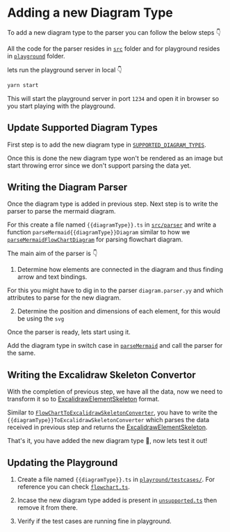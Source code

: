 # Adding a new Diagram Type

To add a new diagram type to the parser you can follow the below steps :point_down:

All the code for the parser resides in [`src`](https://github.com/excalidraw/mermaid-to-excalidraw/tree/master/src) folder and for playground resides in [`playground`](https://github.com/excalidraw/mermaid-to-excalidraw/tree/master/playground) folder.

lets run the playground server in local :point_down:

```bash
yarn start
```

This will start the playground server in port `1234` and open it in browser so  you start playing with the playground.

## Update Supported Diagram Types

First step is to add the new diagram type in [`SUPPORTED_DIAGRAM_TYPES`](https://github.com/excalidraw/mermaid-to-excalidraw/blob/master/src/constants.ts#L2).

Once this is done the new diagram type won't be rendered as an image but start throwing error since we don't support parsing the data yet.

## Writing the Diagram Parser

Once the diagram type is added in previous step. Next step is to write the parser to parse the mermaid diagram.

For this create a file named `{{diagramType}}.ts` in [`src/parser`](https://github.com/excalidraw/mermaid-to-excalidraw/tree/master/src/parser) and write a function `parseMermaid{{diagramType}}Diagram` similar to how we [`parseMermaidFlowChartDiagram`](https://github.com/excalidraw/mermaid-to-excalidraw/blob/master/src/parser/flowchart.ts#L256) for parsing flowchart diagram.

The main aim of the parser is :point_down:

1. Determine how elements are connected in the diagram and thus finding arrow and text bindings.

For this you might have to dig in to the parser `diagram.parser.yy` and which attributes to parse for the new diagram.

2. Determine the position and dimensions of each element, for this would be using the `svg`

Once the parser is ready, lets start using it.

Add the diagram type in switch case in [`parseMermaid`](https://github.com/excalidraw/mermaid-to-excalidraw/blob/master/src/parseMermaid.ts#L97) and call the parser for the same.

## Writing the Excalidraw Skeleton Convertor

With the completion of previous step, we have all the data, now we need to transform it so to [ExcalidrawElementSkeleton](https://github.com/excalidraw/excalidraw/blob/master/packages/excalidraw/data/transform.ts#L133) format.

Similar to [`FlowChartToExcalidrawSkeletonConverter`](https://github.com/excalidraw/mermaid-to-excalidraw/blob/master/src/converter/types/flowchart.ts#L24), you have to write the `{{diagramType}}ToExcalidrawSkeletonConverter` which parses the data received in previous step and returns the [ExcalidrawElementSkeleton](https://github.com/excalidraw/excalidraw/blob/master/packages/excalidraw/data/transform.ts#L133).

That's it, you have added the new diagram type 🥳, now lets test it out!

## Updating the Playground

1. Create a file named `{{diagramType}}.ts` in [`playround/testcases/`](https://github.com/excalidraw/mermaid-to-excalidraw/tree/master/playground/testcases). For reference you can check [`flowchart.ts`](https://github.com/excalidraw/mermaid-to-excalidraw/blob/master/playground/testcases/flowchart.ts).

2. Incase the new diagram type added is present in [`unsupported.ts`](https://github.com/excalidraw/mermaid-to-excalidraw/blob/master/playground/testcases/unsupported.ts) then remove it from there.

3. Verify if the test cases are running fine in playground.

